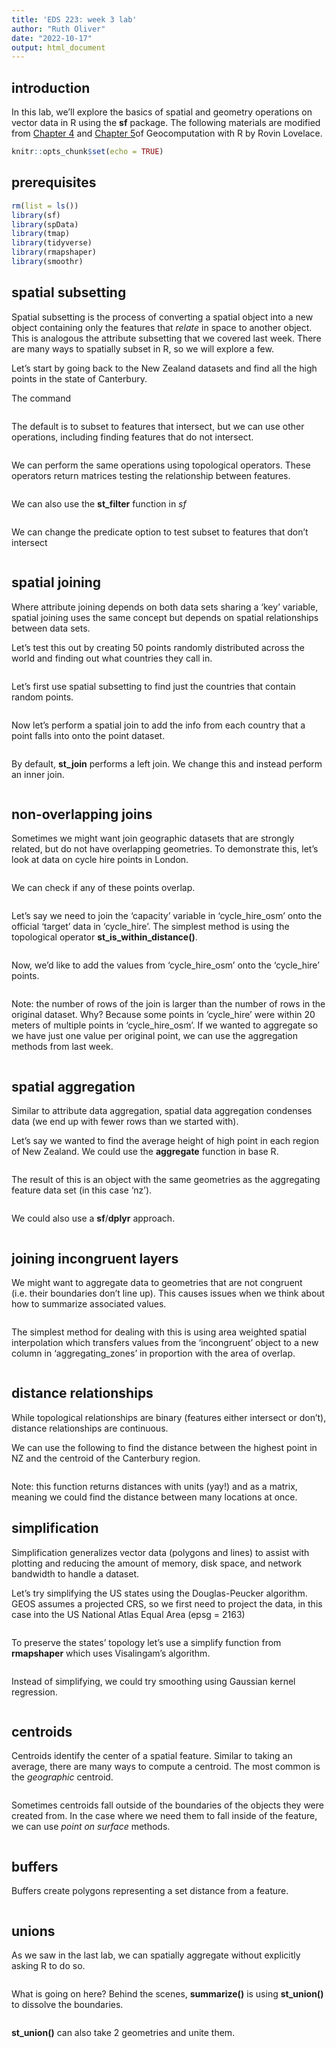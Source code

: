 ```yaml
---
title: 'EDS 223: week 3 lab'
author: "Ruth Oliver"
date: "2022-10-17"
output: html_document
---
```



## introduction
In this lab, we'll explore the basics of spatial and geometry operations on vector data in R using the **sf** package.
The following materials are modified from [Chapter 4](https://geocompr.robinlovelace.net/spatial-operations.html) and [Chapter 5](https://geocompr.robinlovelace.net/geometry-operations.html)of Geocomputation with R by Rovin Lovelace.

```r
knitr::opts_chunk$set(echo = TRUE)
```

## prerequisites

```r
rm(list = ls())
library(sf)
library(spData)
library(tmap)
library(tidyverse)
library(rmapshaper)
library(smoothr)
```

## spatial subsetting
Spatial subsetting is the process of converting a spatial object into a new object containing only the features that *relate* in space to another object. This is analogous the attribute subsetting that we covered last week. There are many ways to spatially subset in R, so we will explore a few.

Let's start by going back to the New Zealand datasets and find all the high points in the state of Canterbury.  

The command

```r


```

The default is to subset to features that intersect, but we can use other operations, including finding features that do not intersect.

```r

```

We can perform the same operations using topological operators. These operators return matrices testing the relationship between features. 

```r

```

We can also use the **st_filter** function in *sf*

```r


```

We can change the predicate option to test subset to features that don't intersect

```r

```

## spatial joining
Where attribute joining depends on both data sets sharing a 'key' variable, spatial joining uses the same concept but depends on spatial relationships between data sets. 

Let's test this out by creating 50 points randomly distributed across the world and finding out what countries they call in.

```r

```

Let's first use spatial subsetting to find just the countries that contain random points.

```r

```

Now let's perform a spatial join to add the info from each country that a point falls into onto the point dataset.

```r

```

By default, **st_join** performs a left join. We change this and instead perform an inner join.

```r

```

## non-overlapping joins
Sometimes we might want join geographic datasets that are strongly related, but do not have overlapping geometries. To demonstrate this, let's look at data on cycle hire points in London.

```r

```

We can check if any of these points overlap.
```r

```

Let's say we need to join the 'capacity' variable in 'cycle_hire_osm' onto the official 'target' data in 'cycle_hire'. The simplest method is using the topological operator **st_is_within_distance()**.

```r

```

Now, we'd like to add the values from 'cycle_hire_osm' onto the 'cycle_hire' points.
```r

```
Note: the number of rows of the join is larger than the number of rows in the original dataset. Why? Because some points in 'cycle_hire' were within 20 meters of multiple points in 'cycle_hire_osm'. If we wanted to aggregate so we have just one value per original point, we can use the aggregation methods from last week.

```r

```

## spatial aggregation
Similar to attribute data aggregation, spatial data aggregation condenses data (we end up with fewer rows than we started with).

Let's say we wanted to find the average height of high point in each region of New Zealand. We could use the **aggregate** function in base R.
```r

```
The result of this is an object with the same geometries as the aggregating feature data set (in this case 'nz').

```r

```

We could also use a **sf**/**dplyr** approach.
```r

```

## joining incongruent layers
We might want to aggregate data to geometries that are not congruent (i.e. their boundaries don't line up). This causes issues when we think about how to summarize associated values.
```r

```

The simplest method for dealing with this is using area weighted spatial interpolation which transfers values from the 'incongruent' object to a new column in 'aggregating_zones' in proportion with the area of overlap. 

```r

```

## distance relationships
While topological relationships are binary (features either intersect or don't), distance relationships are continuous. 

We can use the following to find the distance between the highest point in NZ and the centroid of the Canterbury region.

```r


```
Note: this function returns distances with units (yay!) and as a matrix, meaning we could find the distance between many locations at once.

## simplification
Simplification generalizes vector data (polygons and lines) to assist with plotting and reducing the amount of memory, disk space, and network bandwidth to handle a dataset.

Let's try simplifying the US states using the Douglas-Peucker algorithm. GEOS assumes a projected CRS, so we first need to project the data, in this case into the US National Atlas Equal Area (epsg = 2163)

```r

```

To preserve the states' topology let's use a simplify function from **rmapshaper** which uses Visalingam's algorithm.

```r

```

Instead of simplifying, we could try smoothing using Gaussian kernel regression.

```r

```

## centroids
Centroids identify the center of a spatial feature. Similar to taking an average, there are many ways to compute a centroid. The most common is the *geographic* centroid.
```r

```

Sometimes centroids fall outside of the boundaries of the objects they were created from. In the case where we need them to fall inside of the feature, we can use *point on surface* methods.


```r

```

## buffers

Buffers create polygons representing a set distance from a feature.

```r

```

## unions
As we saw in the last lab, we can spatially aggregate without explicitly asking R to do so.

```r

```

What is going on here? Behind the scenes, **summarize()** is using **st_union()** to dissolve the boundaries.

```r


```

**st_union()** can also take 2 geometries and unite them.

```r

```


